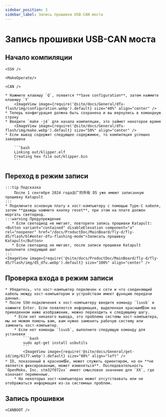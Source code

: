 ```yaml
---
sidebar_position: 3
sidebar_label: Запись прошивки USB-CAN моста
---
```




# Запись прошивки USB-CAN моста

## Начало компиляции

    <SSH />

    <MakeOperate/>

    <CAN />

    * Нажмите клавишу `Q`, появится **Save configuration**, затем нажмите клавишу `Y`
        <ImageView image={require('@site/docs/General/dfu-flash/img/configuration.webp').default} size="40%" align="center" />
    * Теперь конфигурация должна быть сохранена и вы вернулись в командную строку
    * Введите `make -j4` для начала компиляции, это займет некоторое время
        <ImageView image={require('@site/docs/General/dfu-flash/img/make.webp').default} size="50%" align="center" />
    * Если вывод содержит следующее содержимое, то компиляция успешно завершена

        ```bash
        Linking out/klipper.elf
        Creating hex file out/klipper.bin
        ```
    
## Переход в режим записи

    :::tip Подсказка
        После 1 сентября 2024 года出厂的所有 D5 уже имеют записанную прошивку Katapult
    :::
    * Подключите основную плату к хост-компьютеру с помощью Type-C кабеля, затем **дважды нажмите кнопку reset**, при этом на плате должен моргать светодиод.
    :::warning Предупреждение
       * Если светодиод не мигает, повторите запись прошивки Katapult: <Button variant="contained" disableElevation component="a" rel="noopener" href="/docs/ProductDoc/MainBoard/fly-d/fly-d5/flash/bl#enter-dfu-flashing-mode">Записать прошивку Katapult</Button>
       * Если светодиод не мигает, после записи прошивки Katapult выполните следующий шаг
    :::
    <ImageView image={require('@site/docs/ProductDoc/MainBoard/fly-d/fly-d5/flash/img/d5_dfu.webp').default} size="100%" align="center" />

## Проверка входа в режим записи

    * Убедитесь, что хост-компьютер подключен к сети и что соединяющий кабель между хост-компьютером и устройством имеет функцию передачи данных.
    * После SSH-подключения к хост-компьютеру введите команду `lsusb` и нажмите Enter. Если появляется информация, выделенная красным框ом на приведенном ниже изображении, можно переходить к следующему шагу.
        * Если нет никакого вывода, это проблема системы хост-компьютера, мы не можем помочь вам, вам нужно заменить рабочую систему или заменить хост-компьютер.
        * Если нет команды `lsusb`, выполните следующую команду для установки
            ```bash
            sudo apt-get install usbutils
            ```
            <ImageView image={require('@site/docs/General/get-id/img/6177.webp').default} size="80%" align="left" /> 
    * ID, показанный в красном框е, может служить ориентиром, но он **не является фиксированным, может изменяться**. Последовательность `OpenMoko, Inc. stm32f072xx` имеет смысловое значение для `XX`, где означает переменные.
        * На некоторых хост-компьютерах может отсутствовать или не отображаться информация из-за системных проблем.

## Запись прошивки


    <CANBOOT />
